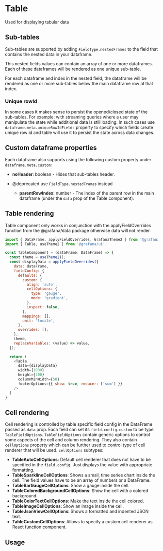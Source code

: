 
# Table

Used for displaying tabular data

## Sub-tables

Sub-tables are supported by adding `FieldType.nestedFrames` to the field that contains the nested data in your dataframe.

This nested fields values can contain an array of one or more dataframes. Each of these dataframes will be rendered as one unique sub-table.

For each dataframe and index in the nested field, the dataframe will be rendered as one or more sub-tables below the main dataframe row at that index.

### Unique rowId

In some cases it makes sense to persist the opened/closed state of the sub-tables. For example: with streaming queries where a user may manipulate the state while additional data is still loading. In such cases use `dataframe.meta.uniqueRowIdFields` property to specify which fields create unique row id and table will use it to persist the state across data changes.

## Custom dataframe properties

Each dataframe also supports using the following custom property under `dataframe.meta.custom`:

- **noHeader**: boolean - Hides that sub-tables header.

- @deprecated use `FieldType.nestedFrames` instead
  - **parentRowIndex**: number - The index of the parent row in the main dataframe (under the `data` prop of the Table component).

## Table rendering

Table component only works in conjunction with the applyFieldOverrides function from the @grafana/data package otherwise data will not render.

```javascript
import { DataFrame, applyFieldOverrides, GrafanaTheme2 } from '@grafana/data';
import { Table, useTheme2 } from '@grafana/ui';

const TableComponent = (dataFrame: DataFrame) => {
  const theme = useTheme2();
  const displayData = applyFieldOverrides({
    data: dataFrame,
    fieldConfig: {
      defaults: {
        custom: {
          align: 'auto',
          cellOptions: {
            type: 'gauge',
            mode: 'gradient',
          },
          inspect: false,
        },
        mappings: [],
        unit: 'locale',
      },
      overrides: [],
    },
    theme,
    replaceVariables: (value) => value,
  });

  return (
    <Table
      data={displayData}
      width={1000}
      height={400}
      columnMinWidth={50}
      footerOptions={{ show: true, reducer: ['sum'] }}
    />
  )
}
```

## Cell rendering

Cell rendering is controlled by table specific field config in the DataFrame passed as `data` prop. Each field can set its `field.config.custom` to be type `TableFieldOptions`. `TableFieldOptions` contain generic options to control some aspects of the cell and column rendering. They also contain `cellOptions` property which can be further used to control type of cell renderer that will be used. `cellOptions` subtypes:

- **TableAutoCellOptions**: Default cell renderer that does not have to be specified in the `field.config`. Just displays the value with appropriate formatting.
- **TableSparklineCellOptions**: Shows a small, time series chart inside the cell. The field values have to be an array of numbers or a DataFrame.
- **TableBarGaugeCellOptions**: Show a gauge inside the cell.
- **TableColoredBackgroundCellOptions**: Show the cell with a colored background.
- **TableColorTextCellOptions**: Make the text inside the cell colored.
- **TableImageCellOptions**: Show an image inside the cell.
- **TableJsonViewCellOptions**: Shows a formatted and indented JSON text.
- **TableCustomCellOptions**: Allows to specify a custom cell renderer as React function component.

## Usage

<ArgTypes of={Table} />
